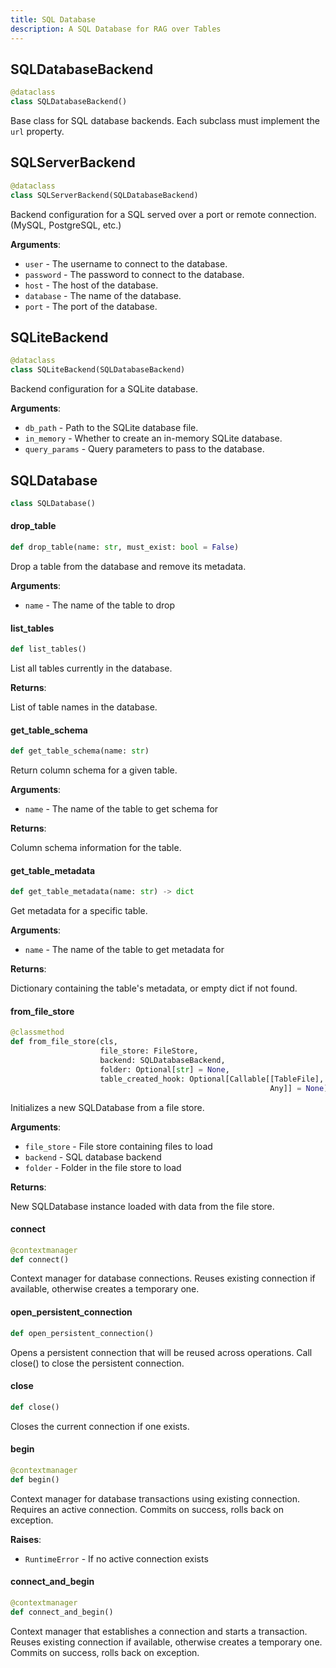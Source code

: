 ```yaml
---
title: SQL Database
description: A SQL Database for RAG over Tables
---
```


## SQLDatabaseBackend

```python
@dataclass
class SQLDatabaseBackend()
```

Base class for SQL database backends.
Each subclass must implement the `url` property.

## SQLServerBackend

```python
@dataclass
class SQLServerBackend(SQLDatabaseBackend)
```

Backend configuration for a SQL served over a port or remote connection. (MySQL, PostgreSQL, etc.)

**Arguments**:

- `user` - The username to connect to the database.
- `password` - The password to connect to the database.
- `host` - The host of the database.
- `database` - The name of the database.
- `port` - The port of the database.

## SQLiteBackend

```python
@dataclass
class SQLiteBackend(SQLDatabaseBackend)
```

Backend configuration for a SQLite database.

**Arguments**:

- `db_path` - Path to the SQLite database file.
- `in_memory` - Whether to create an in-memory SQLite database.
- `query_params` - Query parameters to pass to the database.

## SQLDatabase

```python
class SQLDatabase()
```

#### drop\_table

```python
def drop_table(name: str, must_exist: bool = False)
```

Drop a table from the database and remove its metadata.

**Arguments**:

- `name` - The name of the table to drop

#### list\_tables

```python
def list_tables()
```

List all tables currently in the database.

**Returns**:

  List of table names in the database.

#### get\_table\_schema

```python
def get_table_schema(name: str)
```

Return column schema for a given table.

**Arguments**:

- `name` - The name of the table to get schema for
  

**Returns**:

  Column schema information for the table.

#### get\_table\_metadata

```python
def get_table_metadata(name: str) -> dict
```

Get metadata for a specific table.

**Arguments**:

- `name` - The name of the table to get metadata for
  

**Returns**:

  Dictionary containing the table's metadata, or empty dict if not found.

#### from\_file\_store

```python
@classmethod
def from_file_store(cls,
                    file_store: FileStore,
                    backend: SQLDatabaseBackend,
                    folder: Optional[str] = None,
                    table_created_hook: Optional[Callable[[TableFile],
                                                          Any]] = None)
```

Initializes a new SQLDatabase from a file store.

**Arguments**:

- `file_store` - File store containing files to load
- `backend` - SQL database backend
- `folder` - Folder in the file store to load
  

**Returns**:

  New SQLDatabase instance loaded with data from the file store.

#### connect

```python
@contextmanager
def connect()
```

Context manager for database connections.
Reuses existing connection if available, otherwise creates a temporary one.

#### open\_persistent\_connection

```python
def open_persistent_connection()
```

Opens a persistent connection that will be reused across operations.
Call close() to close the persistent connection.

#### close

```python
def close()
```

Closes the current connection if one exists.

#### begin

```python
@contextmanager
def begin()
```

Context manager for database transactions using existing connection.
Requires an active connection. Commits on success, rolls back on exception.

**Raises**:

- `RuntimeError` - If no active connection exists

#### connect\_and\_begin

```python
@contextmanager
def connect_and_begin()
```

Context manager that establishes a connection and starts a transaction.
Reuses existing connection if available, otherwise creates a temporary one.
Commits on success, rolls back on exception.

